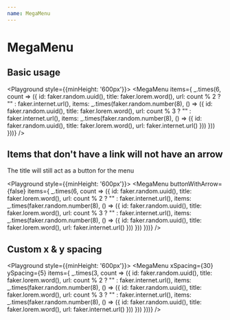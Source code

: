 ```yaml
---
name: MegaMenu
---
```



# MegaMenu

<PropsTable of={MegaMenu} />

## Basic usage

<Playground style={{minHeight: '600px'}}>
  <MegaMenu items={ _.times(6, count => ({
    id: faker.random.uuid(),
    title: faker.lorem.word(),
    url: count % 2 ? "" : faker.internet.url(),
    items: _.times(faker.random.number(8), () => ({
      id: faker.random.uuid(),
      title: faker.lorem.word(),
      url: count % 3 ? "" : faker.internet.url(),
      items: _.times(faker.random.number(8), () => ({
        id: faker.random.uuid(),
        title: faker.lorem.word(),
        url: faker.internet.url()
      }))
    }))
  }))} />
</Playground>

## Items that don't have a link will not have an arrow

The title will still act as a button for the menu

<Playground style={{minHeight: '600px'}}>
  <MegaMenu buttonWithArrow={false} items={ _.times(6, count => ({
    id: faker.random.uuid(),
    title: faker.lorem.word(),
    url: count % 2 ? "" : faker.internet.url(),
    items: _.times(faker.random.number(8), () => ({
      id: faker.random.uuid(),
      title: faker.lorem.word(),
      url: count % 3 ? "" : faker.internet.url(),
      items: _.times(faker.random.number(8), () => ({
        id: faker.random.uuid(),
        title: faker.lorem.word(),
        url: faker.internet.url()
      }))
    }))
  }))} />
</Playground>

## Custom x & y spacing

<Playground style={{minHeight: '600px'}}>
  <MegaMenu xSpacing={30} ySpacing={5} items={ _.times(3, count => ({
    id: faker.random.uuid(),
    title: faker.lorem.word(),
    url: count % 2 ? "" : faker.internet.url(),
    items: _.times(faker.random.number(8), () => ({
      id: faker.random.uuid(),
      title: faker.lorem.word(),
      url: count % 3 ? "" : faker.internet.url(),
      items: _.times(faker.random.number(8), () => ({
        id: faker.random.uuid(),
        title: faker.lorem.word(),
        url: faker.internet.url()
      }))
    }))
  }))} />
</Playground>